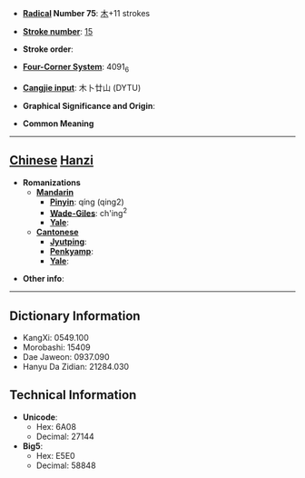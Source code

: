 * '''[[Wiktionary:Chinese radical index| Radical]] Number 75''': [[Wiktionary:Chinese radical index 木|木]]+11 strokes

* '''[[Wiktionary:Chinese total strokes index|Stroke number]]''': [[Wiktionary:Chinese total strokes index 15|15]]

* '''Stroke order''': 

* '''[[Wiktionary:Chinese four corner index|Four-Corner System]]''': 4091<sub>6</sub>

* '''[[Wiktionary:Chinese Cangjie index|Cangjie input]]''': 木卜廿山 (DYTU)

* '''Graphical Significance and Origin''': 

* '''Common Meaning'''

----

== [[Chinese]] [[Hanzi]] ==

* '''Romanizations'''
** '''[[Mandarin]]'''
*** '''[[Pinyin]]''': qíng (qing2)
*** '''[[Wade-Giles]]''': ch'ing<sup>2</sup>
*** '''[[Yale]]''': 
** '''[[Cantonese]]'''
*** '''[[Jyutping]]''':
*** '''[[Penkyamp]]''': 
*** '''[[Yale]]''': 

* '''Other info''': 

----

== Dictionary Information ==

* KangXi: 0549.100
* Morobashi: 15409
* Dae Jaweon: 0937.090
* Hanyu Da Zidian: 21284.030

== Technical Information ==

* '''Unicode''':
** Hex: 6A08
** Decimal: 27144
* '''Big5''':
** Hex: E5E0
** Decimal: 58848